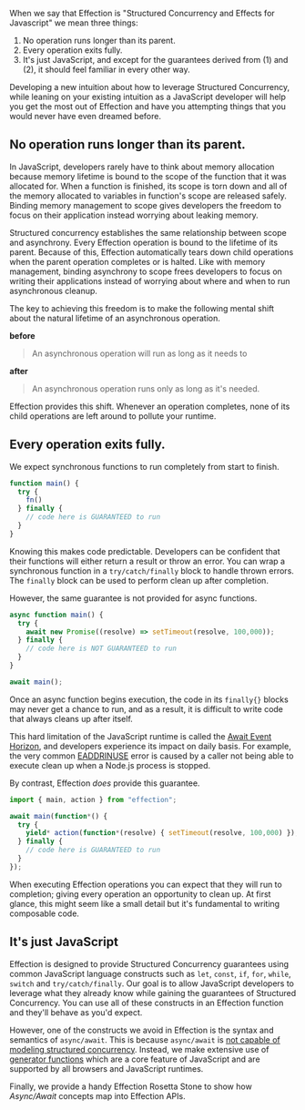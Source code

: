 When we say that Effection is "Structured Concurrency and Effects for Javascript" we mean three things:

1. No operation runs longer than its parent.
2. Every operation exits fully.
3. It's just JavaScript, and except for the guarantees derived from (1) and (2), it should feel familiar in every other
way.

Developing a new intuition about how to leverage Structured Concurrency, while leaning on your existing intuition as a
JavaScript developer will help you get the most out of Effection and have you attempting things that you would never
have even dreamed before.

## No operation runs longer than its parent.

In JavaScript, developers rarely have to think about memory allocation because memory lifetime is bound to the scope of
the function that it was allocated for. When a function is finished, its scope is torn down and all of the memory
allocated to variables in function's scope are released safely. Binding memory management to scope gives developers the
freedom to focus on their application instead worrying about leaking memory.

Structured concurrency establishes the same relationship between scope and asynchrony. Every Effection operation is
bound to the lifetime of its parent. Because of this, Effection automatically tears down
child operations when the parent operation completes or is halted. Like with memory management, binding asynchrony to
scope frees developers to focus on writing their applications instead of worrying about where and when to run
asynchronous cleanup.

The key to achieving this freedom is to make the following mental shift about the natural lifetime of an asynchronous 
operation.

**before**

> An asynchronous operation will run as long as it needs to

**after**

> An asynchronous operation runs only as long as it's needed.

Effection provides this shift. Whenever an operation completes, none of its child operations are left
around to pollute your runtime.

## Every operation exits fully.

We expect synchronous functions to run completely from start to finish.

```js {5} showLineNumbers
function main() {
  try {
    fn()
  } finally {
    // code here is GUARANTEED to run
  }
}
```

Knowing this makes code predictable. Developers can be confident that their functions will either return a result or
throw an error. You can wrap a synchronous function in a `try/catch/finally` block to handle thrown errors. The
`finally` block can be used to perform clean up after completion.

However, the same guarantee is not provided for async functions.

```js {5} showLineNumbers
async function main() {
  try {
    await new Promise((resolve) => setTimeout(resolve, 100,000));
  } finally {
    // code here is NOT GUARANTEED to run
  }
}

await main();
```

Once an async function begins execution, the code in its `finally{}` blocks may never get
a chance to run, and as a result, it is difficult to write code that always cleans up after itself.

This hard limitation of the JavaScript runtime is called the [Await Event Horizon][await-event-horizon],
and developers experience its impact on daily basis. For example, the very common [EADDRINUSE][eaddrinuse-error]
error is caused by a caller not being able to execute clean up when a Node.js process is stopped.

By contrast, Effection _does_ provide this guarantee.

```js {7} showLineNumbers
import { main, action } from "effection";

await main(function*() {
  try {
    yield* action(function*(resolve) { setTimeout(resolve, 100,000) });
  } finally {
    // code here is GUARANTEED to run
  }
});
```

When executing Effection operations you can expect that
they will run to completion; giving every operation an opportunity to clean up. At first glance, this
might seem like a small detail but it's fundamental to writing composable code.

## It's just JavaScript

Effection is designed to provide Structured Concurrency guarantees using common JavaScript language constructs such as
`let`, `const`, `if`, `for`, `while`, `switch` and `try/catch/finally`. Our goal is to allow JavaScript developers to
leverage what they already know while gaining the guarantees of Structured Concurrency. You can use all of these
constructs in an Effection function and they'll behave as you'd expect.

However, one of the constructs we avoid in Effection is the syntax and semantics of `async/await`.
This is because `async/await` is [not capable of modeling structured concurrency][await-event-horizon]. Instead, we make
extensive use of [generator functions][generator-functions] which are a core feature of JavaScript and are supported by all browsers
and JavaScript runtimes.

Finally, we provide a handy Effection Rosetta Stone to show how _Async/Await_ concepts map into Effection APIs.

[generator-functions]: https://developer.mozilla.org/en-US/docs/Web/JavaScript/Reference/Statements/function*
[await-event-horizon]: https://frontside.com/blog/2023-12-11-await-event-horizon/
[delimited-continuation-repo]: https://github.com/thefrontside/continuation
[eaddrinuse-error]: https://stackoverflow.com/questions/14790910/stop-all-instances-of-node-js-server
